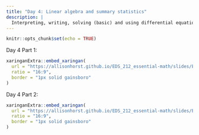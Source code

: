 ```yaml
---
title: "Day 4: Linear algebra and summary statistics"
description: |
  Interpreting, writing, solving (basic) and using differential equations in EDS. 
---
```


```r
knitr::opts_chunk$set(echo = TRUE)
```

Day 4 Part 1:

```r
xaringanExtra::embed_xaringan(
  url = "https://allisonhorst.github.io/EDS_212_essential-math/slides/EDS_212_day-4-part-1-slides.html",
  ratio = "16:9",
  border = "1px solid gainsboro"
)
```

Day 4 Part 2:

```r
xaringanExtra::embed_xaringan(
  url = "https://allisonhorst.github.io/EDS_212_essential-math/slides/EDS_212_day-4-part-2-slides.html",
  ratio = "16:9",
  border = "1px solid gainsboro"
)
```
